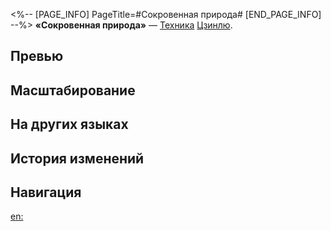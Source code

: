<%-- [PAGE_INFO]
PageTitle=#Сокровенная природа#
[END_PAGE_INFO] --%>
{{Навык Инфобокс
|Название         = Сокровенная природа
|Изображение      = Навык Сокровенная природа.png
|Персонаж         = Цзинлю
|Тип              = Техника
|Тэг              = Ослабление
|УронСтойк        = 
|ЭнергияГен       = 
|Энергия          = 
|Длительность     = 
|Описание         = Использование техники создаёт вокруг персонажа пространство на 20 сек. Находящиеся в этом пространстве противники получают статус Заморозка. В начале боя с противником в этом пространстве Цзинлю восстанавливает 15 ед. своей энергии и получает 1 ур. статуса Сизигия, а также {{Доп эффект|базовый шанс}} 100% наложить на противников статус Заморозка на 1 ход. Противник со статусом Заморозка не может совершать действий и в начале своего хода получает {{Доп эффект|дополнительный ледяной урон}}, равный 80% от силы атаки Цзинлю. Одновременно может существовать только одно пространство, созданное союзниками.
|Свойство1        = 
|Масштабирование1 = 
}}
'''«Сокровенная природа»''' — [[Техника]] [[Цзинлю]].

==Превью==
{{Превью
|Файл = Сокровенная природа Превью
}}

==Масштабирование==


==На других языках==
{{На других языках
|en   = Shine of Truth
|zhs  = 古镜照神
|zht  = 古鏡照神
|ja   = {{Rubi|神識照|しんしきて}}らす{{Rubi|月影|げつえい}}
|ko   = 참나를 비추는 거울
|es   = Resplandor de la verdad
|fr   = Éclat de la vérité
|ru   = Сокровенная природа
|th   = Shine of Truth
|vi   = Thần Chiếu Cổ Kính
|de   = Glanz des Inneren
|id   = Shine of Truth
|pt   = Brilho da Verdade
}}

==История изменений==
{{История изменений|3.5}}

==Навигация==
{{Навык Навбокс|Цзинлю}}

[[en:]]